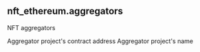 ## nft_ethereum.aggregators 
NFT aggregators


<ParamField path="contract_address">
Aggregator project&#x27;s contract address
</ParamField>
<ParamField path="name">
Aggregator project&#x27;s name
</ParamField>
